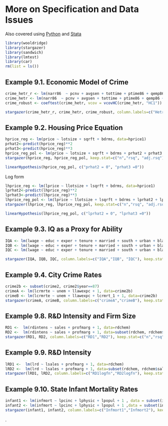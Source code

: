 # More on Specification and Data Issues

Also covered using [Python](http://solomonegash.com/econometrics/wooldridge_python/iexample9_py.html) and [Stata](http://www.solomonegash.com/woodridge1/iexample9.html)


```{r echo=TRUE, message=FALSE, warning=FALSE}
library(wooldridge)
library(stargazer)
library(sandwich)
library(lmtest)
library(car)
rm(list = ls())
```

## Example 9.1. Economic Model of Crime

```{r}
crime_hetr_r <- lm(narr86  ~ pcnv + avgsen + tottime + ptime86 + qemp86 + inc86 + black + hispan + 1, data=crime1)
crime_hetr <- lm(narr86  ~ pcnv + avgsen + tottime + ptime86 + qemp86 + inc86 + black + hispan + pcnvsq + pt86sq + inc86sq + 1, data=crime1)
crime_robust <- coeftest(crime_hetr, vcov = vcovHC(crime_hetr, "HC1"))

stargazer(crime_hetr_r, crime_hetr, crime_robust, column.labels=c("Hetrosc1.","Hetrosc2", "Robust"), keep.stat=c("n","rsq", "adj.rsq"), no.space=TRUE, type="text")
```

## Example 9.2. Housing Price Equation

```{r}
hprice_reg <- lm(price ~ lotsize + sqrft + bdrms, data=hprice1)
prhat2<-predict(hprice_reg)**2
prhat3<-predict(hprice_reg)**3
hprice_reg_pol <- lm(price ~ lotsize + sqrft + bdrms + prhat2 + prhat3 + 1 , data=hprice1)
stargazer(hprice_reg, hprice_reg_pol, keep.stat=c("n","rsq", "adj.rsq"), no.space=TRUE, type="text")

linearHypothesis(hprice_reg_pol, c("prhat2 = 0", "prhat3 =0"))
```

Log form
```{r}
lhprice_reg <- lm(lprice ~ llotsize + lsqrft + bdrms, data=hprice1)
lprhat2<-predict(lhprice_reg)**2
lprhat3<-predict(lhprice_reg)**3
lhprice_reg_pol <- lm(lprice ~ llotsize + lsqrft + bdrms + lprhat2 + lprhat3 + 1 , data=hprice1)
stargazer(lhprice_reg, lhprice_reg_pol, keep.stat=c("n","rsq", "adj.rsq"), no.space=TRUE, type="text")

linearHypothesis(lhprice_reg_pol, c("lprhat2 = 0", "lprhat3 =0"))
```

## Example 9.3. IQ as a Proxy for Ability
```{r}
IQA <- lm(lwage ~ educ + exper + tenure + married + south + urban + black + 1, data = wage2)
IQB <- lm(lwage ~ educ + exper + tenure + married + south + urban + black + IQ + 1, data = wage2)
IQC <- lm(lwage ~ educ + exper + tenure + married + south + urban + black + IQ + educ:IQ + 1, data = wage2)

stargazer(IQA, IQB, IQC, column.labels=c("IQA","IQB", "IQC"), keep.stat=c("n","rsq", "adj.rsq"), no.space=TRUE, type="text")

```

## Example 9.4. City Crime Rates
```{r}
crime2b <- subset(crime2, crime2$year==87)
crimeA <- lm(lcrmrte ~ unem + llawexpc + 1, data=crime2b)
crimeB <- lm(lcrmrte ~ unem + llawexpc + lcrmrt_1 + 1, data=crime2b)
stargazer(crimeA, crimeB, column.labels=c("crimeA","crimeB"), keep.stat=c("n","rsq", "adj.rsq"), no.space=TRUE, type="text")
```

## Example 9.8. R&D Intensity and Firm Size

```{r}
RD1 <-  lm(rdintens ~ sales + profmarg + 1, data=rdchem) 
RD2 <-  lm(rdintens ~ sales + profmarg + 1, data=subset(rdchem, rdchem$sales<30000))
stargazer(RD1, RD2, column.labels=c("RD1","RD2"), keep.stat=c("n","rsq", "adj.rsq"), no.space=TRUE, type="text")
```

## Example 9.9. R&D Intensity

```{r}
lRD1 <-  lm(lrd ~ lsales + profmarg + 1, data=rdchem) 
lRD2 <-  lm(lrd ~ lsales + profmarg + 1, data=subset(rdchem, rdchem$sales<30000))
stargazer(lRD1, lRD2, column.labels=c("RD1logfn","RD2logfn"), keep.stat=c("n","rsq", "adj.rsq"), no.space=TRUE, type="text")
```

## Example 9.10. State Infant Mortality Rates

```{r}
infant1 <- lm(infmort ~ lpcinc + lphysic + lpopul + 1 , data = subset(infmrt, infmrt$year==1990))
infant2 <- lm(infmort ~ lpcinc + lphysic + lpopul + 1 ,data = subset(infmrt, infmrt$year==1990 & infmrt$DC==0))
stargazer(infant1, infant2, column.labels=c("Infmort1","Infmort2"), keep.stat=c("n","rsq", "adj.rsq"), no.space=TRUE, type="text")
```

. 
